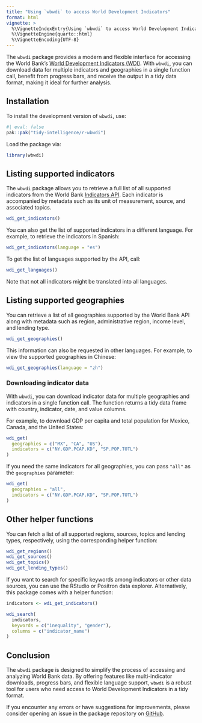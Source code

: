 ```yaml
---
title: "Using `wbwdi` to access World Development Indicators"
format: html
vignette: >
  %\VignetteIndexEntry{Using `wbwdi` to access World Development Indicators}
  %\VignetteEngine{quarto::html}
  %\VignetteEncoding{UTF-8}
---
```


The `wbwdi` package provides a modern and flexible interface for accessing the World Bank’s [World Development Indicators (WDI)](https://datatopics.worldbank.org/worlded-development-indicators/). With `wbwdi`, you can download data for multiple indicators and geographies in a single function call, benefit from progress bars, and receive the output in a tidy data format, making it ideal for further analysis.

## Installation

To install the development version of `wbwdi`, use:

```r
#| eval: false
pak::pak("tidy-intelligence/r-wbwdi")
```

Load the package via:

```r
library(wbwdi)
```

## Listing supported indicators

The `wbwdi` package allows you to retrieve a full list of all supported indicators from the World Bank [Indicators API](https://datahelpdesk.worldbank.org/knowledgebase/articles/889392-about-the-indicators-api-documentation). Each indicator is accompanied by metadata such as its unit of measurement, source, and associated topics.

```r
wdi_get_indicators()
```

You can also get the list of supported indicators in a different language. For example, to retrieve the indicators in Spanish:

```r
wdi_get_indicators(language = "es")
```

To get the list of languages supported by the API, call: 

```r
wdi_get_languages()
```

Note that not all indicators might be translated into all languages. 

## Listing supported geographies

You can retrieve a list of all geographies supported by the World Bank API along with metadata such as region, administrative region, income level, and lending type.

```r
wdi_get_geographies()
```

This information can also be requested in other languages. For example, to view the supported geographies in Chinese:

```r
wdi_get_geographies(language = "zh")
```

### Downloading indicator data

With `wbwdi`, you can download indicator data for multiple geographies and indicators in a single function call. The function returns a tidy data frame with country, indicator, date, and value columns.

For example, to download GDP per capita and total population for Mexico, Canada, and the United States:

```r
wdi_get(
  geographies = c("MX", "CA", "US"),
  indicators = c("NY.GDP.PCAP.KD", "SP.POP.TOTL")
)
```

If you need the same indicators for all geographies, you can pass `"all"` as the `geographies` parameter:

```r
wdi_get(
  geographies = "all",
  indicators = c("NY.GDP.PCAP.KD", "SP.POP.TOTL")
)
```

## Other helper functions

You can fetch a list of all supported regions, sources, topics and lending types, respectively, using the corresponding helper function:

```r
wdi_get_regions()
wdi_get_sources()
wdi_get_topics()
wdi_get_lending_types()
```

If you want to search for specific keywords among indicators or other data sources, you can use the RStudio or Positron data explorer. Alternatively, this package comes with a helper function:

```r
indicators <- wdi_get_indicators()

wdi_search(
  indicators,
  keywords = c("inequality", "gender"),
  columns = c("indicator_name")
)
```

## Conclusion

The `wbwdi` package is designed to simplify the process of accessing and analyzing World Bank data. By offering features like multi-indicator downloads, progress bars, and flexible language support, `wbwdi` is a robust tool for users who need access to World Development Indicators in a tidy format.

If you encounter any errors or have suggestions for improvements, please consider opening an issue in the package repository on [GitHub](https://github.com/tidy-intelligence/r-wbwdi/issues).
